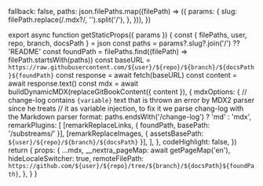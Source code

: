 
  fallback: false,
  paths: json.filePaths.map((filePath) => ({
    params: {
      slug: filePath.replace(/\.mdx?/, '').split('/'),
    },
  })),
})

export async function getStaticProps({ params }) {
  const { filePaths, user, repo, branch, docsPath } = json
  const paths = params?.slug?.join('/') ?? 'README'
  const foundPath = filePaths.find((filePath) => filePath.startsWith(paths))
  const baseURL = `https://raw.githubusercontent.com/${user}/${repo}/${branch}/${docsPath}${foundPath}`
  const response = await fetch(baseURL)
  const content = await response.text()
  const mdx = await buildDynamicMDX(replaceGitBookContent({ content }), {
    mdxOptions: {
      // change-log contains `{variable}` text that is thrown an error by MDX2 parser since he treats
      // it as variable injection, to fix it we parse chang-log with the Markdown parser
      format: paths.endsWith('/change-log') ? 'md' : 'mdx',
      remarkPlugins: [
        [remarkReplaceLinks, { foundPath, basePath: '/substreams/' }],
        [remarkReplaceImages, { assetsBasePath: `${user}/${repo}/${branch}/${docsPath}` }],
      ],
    },
    codeHighlight: false,
  })
  return {
    props: {
      ...mdx,
      __nextra_pageMap: await getPageMap('en'),
      hideLocaleSwitcher: true,
      remoteFilePath: `https://github.com/${user}/${repo}/tree/${branch}/${docsPath}${foundPath}`,
    },
  }
}

<RemoteContent />
